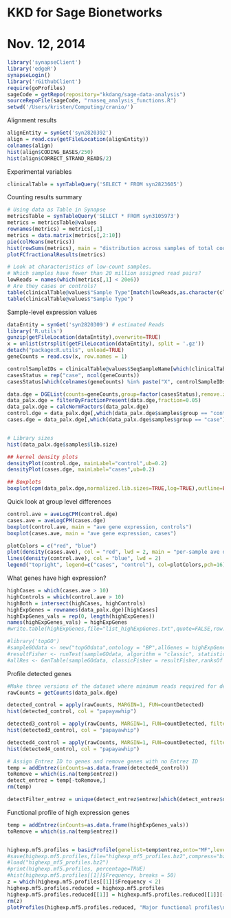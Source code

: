 # KKD for Sage Bionetworks
# Nov. 12, 2014

```r
library('synapseClient')
library('edgeR')
synapseLogin()
library('rGithubClient')
require(goProfiles)
sageCode = getRepo(repository="kkdang/sage-data-analysis")
sourceRepoFile(sageCode, "rnaseq_analysis_functions.R")
setwd('/Users/kristen/Computing/cranio/')
```


Alignment results
```r
alignEntity = synGet('syn2820392')
align = read.csv(getFileLocation(alignEntity))
colnames(align)
hist(align$CODING_BASES/250)
hist(align$CORRECT_STRAND_READS/2)
```


Experimental variables
```r
clinicalTable = synTableQuery('SELECT * FROM syn2823605')
```

Counting results summary
```r
# Using data as Table in Synapse
metricsTable = synTableQuery('SELECT * FROM syn3105973')
metrics = metricsTable@values
rownames(metrics) = metrics[,1]
metrics = data.matrix(metrics[,2:10])
pie(colMeans(metrics))
hist(rowSums(metrics), main = "distribution across samples of total counts\n(read pairs)", col = "powderblue")
plotFCfractionalResults(metrics)

# Look at characteristics of low-count samples.
# Which samples have fewer than 20 million assigned read pairs?
lowReads = names(which(metrics[,1] < 20e6))
# Are they cases or controls? 
table(clinicalTable@values$"Sample Type"[match(lowReads,as.character(clinicalTable@values$SeqSampleName))])
table(clinicalTable@values$"Sample Type")

```

Sample-level expression values
```r
dataEntity = synGet('syn2820309') # estimated Reads
library('R.utils')
gunzip(getFileLocation(dataEntity),overwrite=TRUE)
x = unlist(strsplit(getFileLocation(dataEntity), split = '.gz'))
detach("package:R.utils", unload=TRUE)
geneCounts = read.csv(x, row.names = 1)

controlSampleIDs = clinicalTable@values$SeqSampleName[which(clinicalTable@values$"Sample Type" == "Control")]
casesStatus = rep("case", ncol(geneCounts))
casesStatus[which(colnames(geneCounts) %in% paste("X", controlSampleIDs, sep=""))] = "control"

data.dge = DGEList(counts=geneCounts,group=factor(casesStatus),remove.zeros=TRUE)
data_palx.dge = filterByFractionPresent(data.dge,fraction=0.05)
data_palx.dge = calcNormFactors(data_palx.dge)
control.dge = data_palx.dge[,which(data_palx.dge$samples$group == "control")]
cases.dge = data_palx.dge[,which(data_palx.dge$samples$group == "case")]


# Library sizes
hist(data_palx.dge$samples$lib.size)

## kernel density plots
densityPlot(control.dge, mainLabel="control",ub=0.2)
densityPlot(cases.dge, mainLabel="cases",ub=0.2)

## Boxplots
boxplot(cpm(data_palx.dge,normalized.lib.sizes=TRUE,log=TRUE),outline=FALSE, las = 2, main = "distribution of expression values", xlab = "sample", ylab = "log2(counts per million)",names=NA)
```


Quick look at group level differences
```r
control.ave = aveLogCPM(control.dge)
cases.ave = aveLogCPM(cases.dge)
boxplot(control.ave, main = "ave gene expression, controls")
boxplot(cases.ave, main = "ave gene expression, cases")

plotColors = c("red", "blue")
plot(density(cases.ave), col = "red", lwd = 2, main = "per-sample ave density plot")
lines(density(control.ave), col = "blue", lwd = 2)
legend("topright", legend=c("cases", "control"), col=plotColors,pch=16)
```


What genes have high expression?
```r
highCases = which(cases.ave > 10)
highControls = which(control.ave > 10)
highBoth = intersect(highCases, highControls)
highExpGenes = rownames(data_palx.dge)[highCases]
highExpGenes_vals = rep(0, length(highExpGenes))
names(highExpGenes_vals) = highExpGenes
#write.table(highExpGenes,file="list_highExpGenes.txt",quote=FALSE,row.names=FALSE,col.names=FALSE)

#library('topGO')
#sampleGOdata <- new("topGOdata",ontology = "BP",allGenes = highExpGenes_vals, geneSel = function(p) {p < 0.01}, annot = annFUN.org, mapping = "org.Hs.eg.db", ID = "Ensembl")
#resultFisher <- runTest(sampleGOdata, algorithm = "classic", statistic = "fisher")
#allRes <- GenTable(sampleGOdata, classicFisher = resultFisher,ranksOf = "classicFisher", topNodes = 100)

```


Profile detected genes
```r
#Make three versions of the dataset where minimum reads required for detection is varied from 2:4.
rawCounts = getCounts(data_palx.dge)

detected_control = apply(rawCounts, MARGIN=1, FUN=countDetected)
hist(detected_control, col = "papayawhip")

detected3_control = apply(rawCounts, MARGIN=1, FUN=countDetected, filter=3)
hist(detected3_control, col = "papayawhip")

detected4_control = apply(rawCounts, MARGIN=1, FUN=countDetected, filter=4)
hist(detected4_control, col = "papayawhip")

# Assign Entrez ID to genes and remove genes with no Entrez ID
temp = addEntrez(inCounts=as.data.frame(detected4_control))
toRemove = which(is.na(temp$entrez))
detect_entrez = temp[-toRemove,]
rm(temp)

detectFilter_entrez = unique(detect_entrez$entrez[which(detect_entrez$detected4_control > 0)])
```



Functional profile of high expression genes
```r
temp = addEntrez(inCounts=as.data.frame(highExpGenes_vals))
toRemove = which(is.na(temp$entrez))


highexp.mf5.profiles = basicProfile(genelist=temp$entrez,onto="MF",level=5,orgPackage="org.Hs.eg.db", empty.cats=FALSE)
#save(highexp.mf5.profiles,file="highexp_mf5_profiles.bz2",compress="bzip2")
#load("highexp_mf5_profiles.bz2")
#print(highexp.mf5.profiles, percentage=TRUE)
#hist(highexp.mf5.profiles[[1]]$Frequency, breaks = 50)
z = which(highexp.mf5.profiles[[1]]$Frequency < 2)
highexp.mf5.profiles.reduced = highexp.mf5.profiles
highexp.mf5.profiles.reduced[[1]] = highexp.mf5.profiles.reduced[[1]][-z,]
rm(z)
plotProfiles(highexp.mf5.profiles.reduced, "Major functional profiles\nhigh expression genes",percentage = F, multiplePlots = F,labelWidth=28)

```